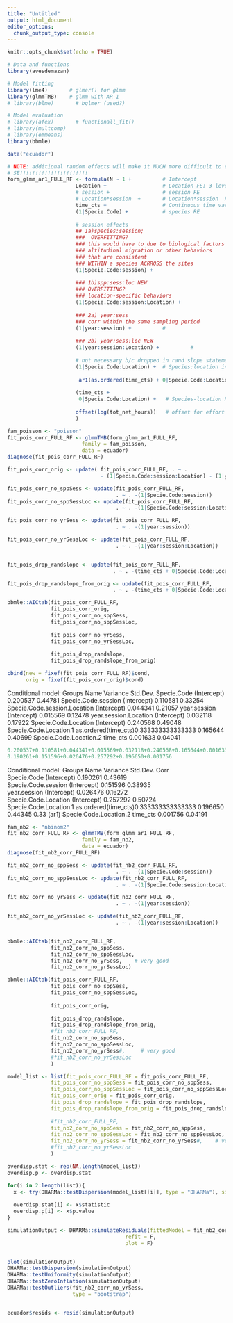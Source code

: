 ```yaml
---
title: "Untitled"
output: html_document
editor_options: 
  chunk_output_type: console
---
```


```r
knitr::opts_chunk$set(echo = TRUE)
```

```r
# Data and functions
library(avesdemazan)

# Model fitting
library(lme4)       # glmer() for glmm
library(glmmTMB)    # glmm with AR-1  
# library(blme)       # bglmer (used?)

# Model evaluation
# library(afex)       # functionall_fit()
# library(multcomp)   
# library(emmeans)
library(bbmle)

data("ecuador")
```

```r
# NOTE: additional random effects will make it MUCH more difficult to calculate
# SE!!!!!!!!!!!!!!!!!!!!!!
form_glmm_ar1_FULL_RF <- formula(N ~ 1 +          # Intercept
                      Location +                  # Location FE; 3 level factor
                      # session +                 # session FE
                      # Location*session  +       # Location*session  FE
                      time_cts +                  # Continuous time variable
                      (1|Specie.Code) +           # species RE
                      
                      # session effects    
                      ## 1a)species:session; 
                      ###  OVERFITTING?  
                      ### this would have to due to biological factors like
                      ### altitudinal migration or other behaviors
                      ### that are consistent 
                      ### WITHIN a species ACRROSS the sites  
                      (1|Specie.Code:session) +   
                      
                      ### 1b)spp:sess:loc NEW
                      ### OVERFITTING?
                      ### location-specific behaviors
                      (1|Specie.Code:session:Location) +
                      
                      ### 2a) year:sess  
                      ### corr within the same sampling period    
                      (1|year:session) +          # 
                      
                      ### 2b) year:sess:loc NEW    
                      (1|year:session:Location) +          #   
                        
                      # not necessary b/c dropped in rand slope statement?
                      (1|Specie.Code:Location) +  # Species:location intercept 
                     
                       ar1(as.ordered(time_cts) + 0|Specie.Code:Location) +
                      
                      (time_cts + 
                       0|Specie.Code:Location) +   # Species-location RS
                      
                      offset(log(tot_net_hours))   # offset for effort
                      )
```




```r
fam_poisson <- "poisson"
fit_pois_corr_FULL_RF <- glmmTMB(form_glmm_ar1_FULL_RF,
                        family = fam_poisson,
                        data = ecuador)
diagnose(fit_pois_corr_FULL_RF)

fit_pois_corr_orig <- update( fit_pois_corr_FULL_RF, . ~ .
                              - (1|Specie.Code:session:Location) - (1|year:session:Location))

fit_pois_corr_no_sppSess <- update(fit_pois_corr_FULL_RF, 
                                   . ~ . -(1|Specie.Code:session))
fit_pois_corr_no_sppSessLoc <- update(fit_pois_corr_FULL_RF, 
                                   . ~ . -(1|Specie.Code:session:Location))

fit_pois_corr_no_yrSess <- update(fit_pois_corr_FULL_RF, 
                                   . ~ . -(1|year:session))

fit_pois_corr_no_yrSessLoc <- update(fit_pois_corr_FULL_RF, 
                                   . ~ . -(1|year:session:Location))


fit_pois_drop_randslope <- update(fit_pois_corr_FULL_RF,
                                  . ~ . -(time_cts + 0|Specie.Code:Location))

fit_pois_drop_randslope_from_orig <- update(fit_pois_corr_FULL_RF,
                                  . ~ . -(time_cts + 0|Specie.Code:Location)- (1|Specie.Code:session:Location) - (1|year:session:Location))

bbmle::AICtab(fit_pois_corr_FULL_RF,
              fit_pois_corr_orig,
              fit_pois_corr_no_sppSess,
              fit_pois_corr_no_sppSessLoc,
              
              fit_pois_corr_no_yrSess,
              fit_pois_corr_no_yrSessLoc,
              
              fit_pois_drop_randslope,
              fit_pois_drop_randslope_from_orig)
```



```r
cbind(new = fixef(fit_pois_corr_FULL_RF)$cond,
      orig = fixef(fit_pois_corr_orig)$cond)
```


Conditional model:
 Groups                       Name                                  Variance Std.Dev.
 Specie.Code                  (Intercept)                           0.200537 0.44781 
 Specie.Code.session          (Intercept)                           0.110581 0.33254 
 Specie.Code.session.Location (Intercept)                           0.044341 0.21057 
 year.session                 (Intercept)                           0.015569 0.12478 
 year.session.Location        (Intercept)                           0.032118 0.17922 
 Specie.Code.Location         (Intercept)                           0.240568 0.49048 
 Specie.Code.Location.1       as.ordered(time_cts)0.333333333333333 0.165644 0.40699 
 Specie.Code.Location.2       time_cts                              0.001633 0.04041 

```r
0.200537+0.110581+0.044341+0.015569+0.032118+0.240568+0.165644+0.001633
0.190261+0.151596+0.026476+0.257292+0.196650+0.001756
```


Conditional model:
 Groups                 Name                                  Variance Std.Dev. Corr      
 Specie.Code            (Intercept)                           0.190261 0.43619            
 Specie.Code.session    (Intercept)                           0.151596 0.38935            
 year.session           (Intercept)                           0.026476 0.16272            
 Specie.Code.Location   (Intercept)                           0.257292 0.50724            
 Specie.Code.Location.1 as.ordered(time_cts)0.333333333333333 0.196650 0.44345  0.33 (ar1)
 Specie.Code.Location.2 time_cts                              0.001756 0.04191            


```r
fam_nb2 <- "nbinom2"
fit_nb2_corr_FULL_RF <- glmmTMB(form_glmm_ar1_FULL_RF,
                        family = fam_nb2,
                        data = ecuador)
diagnose(fit_nb2_corr_FULL_RF)

fit_nb2_corr_no_sppSess <- update(fit_nb2_corr_FULL_RF, 
                                   . ~ . -(1|Specie.Code:session))
fit_nb2_corr_no_sppSessLoc <- update(fit_nb2_corr_FULL_RF, 
                                   . ~ . -(1|Specie.Code:session:Location))

fit_nb2_corr_no_yrSess <- update(fit_nb2_corr_FULL_RF, 
                                   . ~ . -(1|year:session))

fit_nb2_corr_no_yrSessLoc <- update(fit_nb2_corr_FULL_RF, 
                                   . ~ . -(1|year:session:Location))


bbmle::AICtab(fit_nb2_corr_FULL_RF,
              fit_nb2_corr_no_sppSess,
              fit_nb2_corr_no_sppSessLoc,
              fit_nb2_corr_no_yrSess,    # very good
              fit_nb2_corr_no_yrSessLoc)
```


```r
bbmle::AICtab(fit_pois_corr_FULL_RF,
              fit_pois_corr_no_sppSess,
              fit_pois_corr_no_sppSessLoc,
              
              fit_pois_corr_orig,
              
              fit_pois_drop_randslope,
              fit_pois_drop_randslope_from_orig,
              #fit_nb2_corr_FULL_RF,
              fit_nb2_corr_no_sppSess,
              fit_nb2_corr_no_sppSessLoc,
              fit_nb2_corr_no_yrSess#,     # very good
              #fit_nb2_corr_no_yrSessLoc
              )
```



```r
model_list <- list(fit_pois_corr_FULL_RF = fit_pois_corr_FULL_RF,
              fit_pois_corr_no_sppSess = fit_pois_corr_no_sppSess,
              fit_pois_corr_no_sppSessLoc = fit_pois_corr_no_sppSessLoc,
              fit_pois_corr_orig = fit_pois_corr_orig,
              fit_pois_drop_randslope = fit_pois_drop_randslope,
              fit_pois_drop_randslope_from_orig = fit_pois_drop_randslope_from_orig,
              
              #fit_nb2_corr_FULL_RF,
              fit_nb2_corr_no_sppSess = fit_nb2_corr_no_sppSess,
              fit_nb2_corr_no_sppSessLoc = fit_nb2_corr_no_sppSessLoc,
              fit_nb2_corr_no_yrSess = fit_nb2_corr_no_yrSess#,    # very good
              #fit_nb2_corr_no_yrSessLoc
              )
```



```r
overdisp.stat <- rep(NA,length(model_list))
overdisp.p <- overdisp.stat

for(i in 2:length(list)){
  x <- try(DHARMa::testDispersion(model_list[[i]], type = "DHARMa"), silent = T)
  
  overdisp.stat[i] <- x$statistic
  overdisp.p[i] <- x$p.value
}
```


```r
simulationOutput <- DHARMa::simulateResiduals(fittedModel = fit_nb2_corr_no_yrSess, 
                                      refit = F,
                                      plot = F)


plot(simulationOutput)
DHARMa::testDispersion(simulationOutput)
DHARMa::testUniformity(simulationOutput)
DHARMa::testZeroInflation(simulationOutput)
DHARMa::testOutliers(fit_nb2_corr_no_yrSess,
                     type = "bootstrap")


ecuador$resids <- resid(simulationOutput)
```

